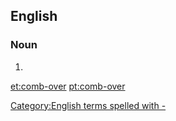==English==

===Noun===
{{en-noun|sg=[[comb]]-[[over]]}}

# {{alternative spelling of|combover}}
[[Category:English terms spelled with -]]

[[et:comb-over]]
[[pt:comb-over]]